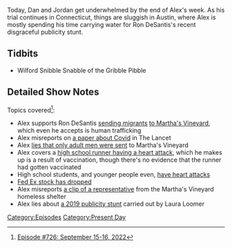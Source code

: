 {{DEFAULTSORT:
    #_EPISODE_0726:September 15-16, 2022
}}{{Episode
    | title             = September 15-16, 2022
    | caption           = Listen to this episode on [https://knowledgefight.libsyn.com/726-september-15-16-2022 Libsyn] [https://open.spotify.com/episode/6iHmesSSLoQb13kZVYl7ve Spotify], Read the [[Transcript/726: September 15-16, 2022|Unofficial Transcript]]
    | episodeNumber     = 726
    | length            = 01:18:58
    | airDate           = September 19, 2022
    | coverageStartDate = September 15, 2022
    | coverageEndDate   = September 16, 2022
    | episodeType       = [[:Category:Present Day|Present Day]]
    | appearance        = [[Dennis Montgomery]], [[Ron Desantis]], [[Donald Trump]], [[Josh Hawley]], [[Laura Loomer]], [[Mike Lindell]], [[Klaus Schwab]]
    | previousEpisode   = [[725: September 13-14, 2022]]
    | nextEpisode       = [[727: Chatting with Sebastian Murdock]]
}}

{{Stub}}

Today, Dan and Jordan get underwhelmed by the end of Alex's week.  As his trial continues in Connecticut, things are sluggish in Austin, where Alex is mostly spending his time carrying water for Ron DeSantis's recent disgraceful publicity stunt.

== Tidbits ==

*Wilford Snibble Snabble of the Gribble Pibble

==Detailed Show Notes==

Topics covered<ref>[https://knowledgefight.com/research/2022/9/18/episode-726-september-15-16-2022 Episode #726: September 15-16, 2022]</ref>:

*Alex supports Ron DeSantis [https://www.usatoday.com/story/news/nation/2022/09/17/desantis-migrants-marthas-vineyard-cape-cod/10410896002/ sending migrants] [https://www.npr.org/2022/09/15/1123109768/migrants-sent-to-marthas-vineyard to Martha's Vineyard], which even he accepts is human trafficking
*Alex misreports on [https://www.thelancet.com/journals/lancet/article/PIIS0140-6736(22)01585-9/fulltext a paper about Covid] in The Lancet
*Alex [https://www.cnn.com/2022/09/14/politics/marthas-vineyard-massachusetts-migrants-planes/index.html lies that only adult men were sent] to Martha's Vineyard
*Alex covers a [https://www.fox13memphis.com/news/local/bartlett-high-runner-suffers-heart-attack-during-race-florida-officials-say/Q255OXURHJA5FPDNJTAVK4CKNM/ high school runner having a heart attack], which he makes up is a result of vaccination, though there's no evidence that the runner had gotten vaccinated
*High school students, and younger people even, [https://co.chalkbeat.org/2011/7/5/21088413/schools-arming-to-prevent-heart-attacks have heart attacks]
*[https://www.marketplace.org/2022/09/16/fedex-says-shipping-volume-is-down-thats-a-bad-sign-for-the-global-economy/ Fed Ex stock has dropped]
*Alex misreports [https://www.youtube.com/watch?v=dQvaspmKffM a clip of a representative] from the Martha's Vineyard homeless shelter
*Alex lies about [https://www.thedailybeast.com/laura-loomer-tricks-undocumented-men-for-her-latest-stunt a 2019 publicity stunt] carried out by Laura Loomer

[[Category:Episodes]]
[[Category:Present Day]]
